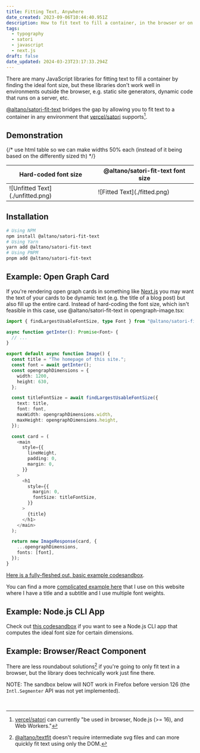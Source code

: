 ```yaml
---
title: Fitting Text, Anywhere
date_created: 2023-09-06T10:44:40.951Z
description: How to fit text to fill a container, in the browser or on a server
tags:
  - typography
  - satori
  - javascript
  - next.js
draft: false
date_updated: 2024-03-23T23:17:33.294Z
---
```



There are many JavaScript libraries for fitting text to fill a container by finding the ideal font size, but these libraries don't work well in environments outside the browser, e.g. static site generators, dynamic code that runs on a server, etc.

[@altano/satori-fit-text](https://www.npmjs.com/package/@altano/satori-fit-text) bridges the gap by allowing you to fit text to a container in any environment that [vercel/satori](https://github.com/vercel/satori) supports[^satori-support].

## Demonstration

{/* use html table so we can make widths 50% each (instead of it being based on the differently sized th) */}

<table>
  <thead>
    <tr>
      <th style={{ fontSize: "1.25rem", paddingBottom: 0 }}>
        Hard-coded font size
      </th>
      <th style={{ fontSize: "1.25rem", paddingBottom: 0 }}>
        @altano/satori-fit-text font size
      </th>
    </tr>
  </thead>
  <tbody>
    <tr>
      <td style={{ width: "50%" }}>![Unfitted Text](./unfitted.png)</td>
      <td style={{ width: "50%" }}>![Fitted Text](./fitted.png)</td>
    </tr>
  </tbody>
</table>

## Installation

```sh
# Using NPM
npm install @altano/satori-fit-text
# Using Yarn
yarn add @altano/satori-fit-text
# Using PNPM
pnpm add @altano/satori-fit-text
```

## Example: Open Graph Card

If you're rendering open graph cards in something like [Next.js](https://nextjs.org/) you may want the text of your cards to be dynamic text (e.g. the title of a blog post) but also fill up the entire card. Instead of hard-coding the font size, which isn't feasible in this case, use @altano/satori-fit-text in opengraph-image.tsx:

```ts
import { findLargestUsableFontSize, type Font } from "@altano/satori-fit-text";

async function getInter(): Promise<Font> {
  // ...
}

export default async function Image() {
  const title = "The homepage of this site.";
  const font = await getInter();
  const opengraphDimensions = {
    width: 1200,
    height: 630,
  };

  const titleFontSize = await findLargestUsableFontSize({
    text: title,
    font: font,
    maxWidth: opengraphDimensions.width,
    maxHeight: opengraphDimensions.height,
  });

  const card = (
    <main
      style={{
        lineHeight,
        padding: 0,
        margin: 0,
      }}
    >
      <h1
        style={{
          margin: 0,
          fontSize: titleFontSize,
        }}
      >
        {title}
      </h1>
    </main>
  );

  return new ImageResponse(card, {
    ...opengraphDimensions,
    fonts: [font],
  });
}
```

[Here is a fully-fleshed out, basic example codesandbox](https://codesandbox.io/p/sandbox/altano-satori-fit-text-next-js-demo-sv4flc?file=/app/opengraph-image.tsx).

You can find a more [complicated example here](https://github.com/altano/alan.norbauer.com/blob/main/src/components/opengraph/image.tsx) that I use on this website where I have a title and a subtitle and I use multiple font weights.

## Example: Node.js CLI App

Check out [this codesandbox](https://codesandbox.io/p/sandbox/github/altano/npm-packages/tree/main/codesandboxes/satori-fit-text-node-cli?file=%2Fpackage.json%3A1%2C1) if you want to see a Node.js CLI app that computes the ideal font size for certain dimensions.

## Example: Browser/React Component

There are less roundabout solutions[^altano-textfit] if you're going to only fit text in a browser, but the library does technically work just fine there.

NOTE: The sandbox below will NOT work in Firefox before version 126 (the `Intl.Segmenter` API was not yet implemented).

<br />

<SatoriFitTextBasicSandbox />

[^altano-textfit]: [@altano/textfit](https://www.npmjs.com/package/@altano/textfit) doesn't require intermediate svg files and can more quickly fit text using only the DOM.
[^satori-support]: [vercel/satori](https://github.com/vercel/satori) can currently "be used in browser, Node.js (>= 16), and Web Workers."
